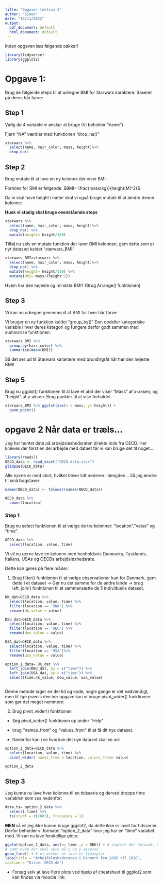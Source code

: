 ```yaml
---
title: "Opgaver lektion 3"
author: "Simon"
date: "19/11/2022"
output:
  pdf_document: default
  html_document: default
---
```


Inden opgaven læs følgende pakker!

```r
library(tidyverse)
library(ggplot2)
```



# Opgave 1:

Brug de følgende steps til at udregne BMI for Starwars karaktere. Baseret på deres hår farve: 

## Step 1

Vælg de 4 variable vi ønsker at bruge (Vi beholder "name")

Fjern "NA" værdier med funktionen "drop_na()"

```r
starwars %>%
  select(name, hair_color, mass, height)%>%
  drop_na()
```

## Step 2

Brug mutate til at lave en ny kolonne der viser BMI:

Formlen for BMI er følgende: $BMI= \frac{mass(kg)}{height(M)^2}$

Da vi skal have height i meter skal vi også bruge mutate til at ændre denne kolonne:

**Husk vi stadig skal bruge ovenstående steps**

```r
starwars %>%
  select(name, hair_color, mass, height)%>%
  drop_na() %>%
  mutate(height= height/100) 
```


Tilføj nu selv en mutate funktion der laver BMI kolonnen, gem dette som et nyt datasæt kaldet "starwars_BMI"

```r
starwars_BMI=starwars %>%
  select(name, hair_color, mass, height)%>%
  drop_na() %>%
  mutate(height= height/100) %>%
  mutate(BMI= mass/(height^2)) 
```


Hvem har den højeste og mindste BMI? (Brug Arrange() funktionen)

## Step 3 

Vi kan nu udregne gennemsnit af BMI for hver hår farve:

Vi bruger en ny funktion kaldet "group_by()" Den opdeller kategoriske variable i hver deres kategori og fungere derfor godt sammen med summarise funktionen:

```r

starwars_BMI %>%
  group_by(hair_color) %>%
  summarise(mean(BMI))
```

Så det ser ud til Starwars karaktere med brundt/gråt hår har den højeste BMI!



## Step 5 

Brug nu ggplot() funktionen til at lave et plot der viser "Mass" af x-aksen, og "height" af y-aksen. Brug punkter til at vise forholdet. 

```r
starwars_BMI %>% ggplot(aes(x = mass, y= height)) +
  geom_point() 
```



# opgave 2 Når data er træls...

Jeg har hentet data på arbejdsløshedsraten direkte inde fra OECD. Her kræves der først en del arbejde med dataet før vi kan bruge det til noget.... 

```r
library(readxl)
OECD_data <- read_excel("OECD data.xlsx")
glimpse(OECD_data)

```

Alle navne er med stort, hvilket bliver lidt nederen i længden... Så jeg ændre til små bogstaver:


```r
names(OECD_data) <- tolower(names(OECD_data))
```

```r
OECD_data %>%
  count(location)
```

### Step 1

Brug nu select funktionen til at vælge de tre kolonner: "location","value" og "time".

```r
OECD_data %>% 
  select(location, value, time)
```


Vi vil nu gerne lave en kolonne med henholdsvis Danmarks, Tysklands, Italians, USAs og OECDs arbejdsløshedsrate. 

Dette kan gøres på flere måder:

1. Brug filter() funktionen til at vælge observationer kun for Danmark, gem dette i et dataset $\rightarrow$ Gør nu det samme for de andre lande $\rightarrow$ brug left_join() funktionen til at sammensætte de 5 individuelle dataset. 

```r
DK_dat=OECD_data %>% 
  select(location, value, time) %>%
  filter(location == "DNK") %>%
  rename(dk_value = value)

DEU_dat=OECD_data %>% 
  select(location, value, time) %>%
  filter(location == "DEU") %>%
  rename(deu_value = value)

USA_dat=OECD_data %>% 
  select(location, value, time) %>%
  filter(location == "USA")%>%
  rename(usa_value = value)

option_1_data= DK_dat %>%
  left_join(DEU_dat, by = c("time")) %>%
  left_join(USA_dat, by = c("time")) %>%
  select(time,dk_value, deu_value, usa_value)
  
```

Denne metode tager en del tid og kode, nogle gange er det nødvendigt, men til lige præcis den her opgave kan vi bruge pivot_wider() funktionen som gør det meget nemmere:

2. Brug pivot_wider() funktionen 

- Søg pivot_wider() funktionen op under "Help"

- brug "names_from" og "values_from" til at få dit nye dataset. 

- Nedenfor kan i se hvordan det nye dataset skal se ud: 


```r
option_2_data=OECD_data %>% 
  select(location, value, time) %>%
  pivot_wider( names_from = location, values_from= value)
```

```r
option_2_data
```


## Step 3

Jeg kunne nu lave hver kolonne til en tidsserie og derved droppe time variablen som ses nedenfor: 


```r
data_ts= option_2_data %>% 
  select(-time) %>%
  ts(start = c(2005), frequency = 1) 
```


**MEN** så vil jeg ikke kunne bruge ggplot2, da dette ikke er lavet for tidsserier. Derfor beholder vi formatet "option_2_data" hvor jeg har en "time" variabel med. Vi kan nu lave forskellige plots:

```r
ggplot(option_2_data, aes(x= time ,y = DNK)) + # angiver det datasæt, vi ønsker at plotte fra
# samt hvad der skal være på x og y akserne
geom_line() + # vi ønsker at lave et linjeplot
labs(title = "Arbejdsløshedsraten i Danmark fra 2005 til 2020",
caption = "Kilde: OECD.dk")
```

- Forsøg selv at lave flere plots ved hjælp af cheatsheet til ggplot2 som kan findes via moodle link:













